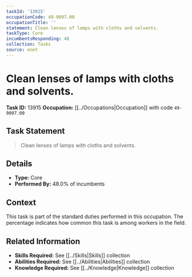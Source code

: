 ```yaml
---
taskId: '13915'
occupationCode: 49-9097.00
occupationTitle: ''
statement: Clean lenses of lamps with cloths and solvents.
taskType: Core
incumbentsResponding: 48
collection: Tasks
source: onet
---
```

# Clean lenses of lamps with cloths and solvents.

**Task ID:** 13915
**Occupation:** [[../Occupations|Occupation]] with code `49-9097.00`

## Task Statement

> Clean lenses of lamps with cloths and solvents.

## Details

- **Type:** Core
- **Performed By:** 48.0% of incumbents

## Context

This task is part of the standard duties performed in this occupation. The percentage indicates how common this task is among workers in the field.

## Related Information

- **Skills Required:** See [[../Skills|Skills]] collection
- **Abilities Required:** See [[../Abilities|Abilities]] collection
- **Knowledge Required:** See [[../Knowledge|Knowledge]] collection
